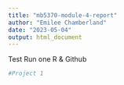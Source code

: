 ```yaml
---
title: "mb5370-module-4-report"
author: "Emilee Chamberland"
date: "2023-05-04"
output: html_document
---
```


Test Run one R & Github
```r
#Project 1
```
